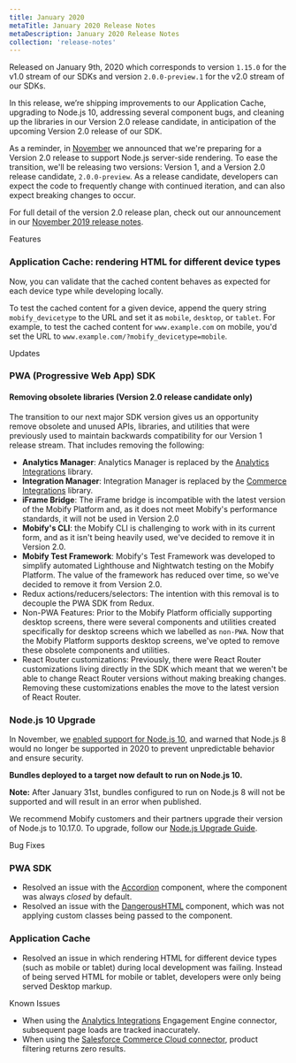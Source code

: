 ```yaml
---
title: January 2020
metaTitle: January 2020 Release Notes
metaDescription: January 2020 Release Notes
collection: 'release-notes'
---
```


Released on January 9th, 2020 which corresponds to version `1.15.0` for the v1.0 stream of our SDKs and version `2.0.0-preview.1` for the v2.0 stream of our SDKs.

In this release, we’re shipping improvements to our Application Cache, upgrading to Node.js 10, addressing several component bugs, and cleaning up the libraries in our Version 2.0 release candidate, in anticipation of the upcoming Version 2.0 release of our SDK.

As a reminder, in [November](/release-notes/archive/2019-11) we announced that we're preparing for a Version 2.0 release to support Node.js server-side rendering. To ease the transition, we'll be releasing two versions: Version 1, and a Version 2.0 release candidate, `2.0.0-preview`. As a release candidate, developers can expect the code to frequently change with continued iteration, and can also expect breaking changes to occur.

For full detail of the version 2.0 release plan, check out our announcement in our [November 2019 release notes](/release-notes/archive/2019-11).

<p class="c-label c--features">Features</p>

### Application Cache: rendering HTML for different device types

Now, you can validate that the cached content behaves as expected for each device type while developing locally.

To test the cached content for a given device, append the query string `mobify_devicetype` to the URL and set it as `mobile`, `desktop`, or `tablet`. For example, to test the cached content for `www.example.com` on mobile, you'd set the URL to `www.example.com/?mobify_devicetype=mobile`.

<p class="c-label c--updates">Updates</p>

### PWA (Progressive Web App) SDK

#### Removing obsolete libraries (Version 2.0 release candidate only)

The transition to our next major SDK version gives us an opportunity remove obsolete and unused APIs, libraries, and utilities that were previously used to maintain backwards compatibility for our Version 1 release stream. That includes removing the following:

- **Analytics Manager**: Analytics Manager is replaced by the [Analytics Integrations](/apis-and-sdks/progressive-web-sdk/analytics-integrations/overview) library.
- **Integration Manager**: Integration Manager is replaced by the [Commerce Integrations](/apis-and-sdks/commerce-integrations/overview) library.
- **iFrame Bridge**: The iFrame bridge is incompatible with the latest version of the Mobify Platform and, as it does not meet Mobify's performance standards, it will not be used in Version 2.0
- **Mobify's CLI**: the Mobify CLI is challenging to work with in its current form, and as it isn't being heavily used, we've decided to remove it in Version 2.0.
- **Mobify Test Framework**: Mobify's Test Framework was developed to simplify automated Lighthouse and Nightwatch testing on the Mobify Platform. The value of the framework has reduced over time, so we've decided to remove it from Version 2.0.
- Redux actions/reducers/selectors: The intention with this removal is to decouple the PWA SDK from Redux.
- Non-PWA Features: Prior to the Mobify Platform officially supporting desktop screens, there were several components and utilities created specifically for desktop screens which we labelled as `non-PWA`. Now that the Mobify Platform supports desktop screens, we've opted to remove these obsolete components and utilities.
- React Router customizations: Previously, there were React Router customizations living directly in the SDK which meant that we weren't be able to change React Router versions without making breaking changes. Removing these customizations enables the move to the latest version of React Router.

### Node.js 10 Upgrade

In November, we [enabled support for Node.js 10](/release-notes/archive/2019-11), and warned that Node.js 8 would no longer be supported in 2020 to prevent unpredictable behavior and ensure security.

**Bundles deployed to a target now default to run on Node.js 10.**

<Callout type="warning">

**Note:** After January 31st, bundles configured to run on Node.js 8 will not
be supported and will result in an error when published.

</Callout>

We recommend Mobify customers and their partners upgrade their version of Node.js to 10.17.0. To upgrade, follow our [Node.js Upgrade Guide](https://dev.mobify.com/v1.x/how-to-guides/categories/upgrades/node).

<p class="c-label c--bugs">Bug Fixes</p>

### PWA SDK

- Resolved an issue with the [Accordion](/apis-and-sdks/component-library/components/Accordion) component, where the component was always _closed_ by default.
- Resolved an issue with the [DangerousHTML](/apis-and-sdks/component-library/components/DangerousHTML) component, which was not applying custom classes being passed to the component.

### Application Cache

- Resolved an issue in which rendering HTML for different device types (such as mobile or tablet) during local development was failing. Instead of being served HTML for mobile or tablet, developers were only being served Desktop markup.

<p class="c-label c--known">Known Issues</p>

- When using the [Analytics Integrations](/apis-and-sdks/progressive-web-sdk/analytics-integrations/overview) Engagement Engine connector, subsequent page loads are tracked inaccurately.
- When using the [Salesforce Commerce Cloud connector](/apis-and-sdks/commerce-integrations/connectors/sfcc), product filtering returns zero results.
